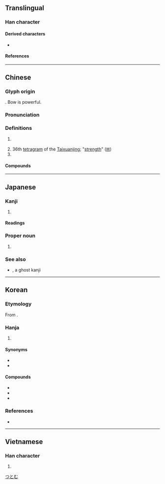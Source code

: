 {{also|强|強|疆}}
{{character info/new}}
==Translingual==

===Han character===
{{Han char|rn=57|rad=弓|as=13|sn=16|four=11216|canj=NMWM|ids=⿰弓畺}}

====Derived characters====
* {{l|mul|[[疆]], [[䕬]], [[𠣀]], [[𠣃]], [[𡾪]], [[𦇤]], [[𧖑]], [[𧟂]], [[𨯞]], [[𫕘]]}}

====References====
{{Han ref|kx=0361.060|dkj=09872|dj=0679.050|hdz=21003.010|uh=5F4A}}

----

==Chinese==
{{zh-forms|s=强}}

===Glyph origin===
{{Han etym}}
{{Han compound|弓|畺|c1=s|c2=p|t1=bow|ls=psc}}.
Bow is powerful.

===Pronunciation===
{{zh-pron
|m=qiáng
|m-s=
|c=koeng4
|c-t=
|g=
|h=pfs=khiòng
|j=
|mb=
|md=giòng
|mn=xm,qz:kiûⁿ/xm,qz,tw:kiông/zz:kiâng
|mn_note=kiûⁿ - vernacular; kiông/kiâng - literary
|mn-t=kiang5/kiang3/gion5/giên5
|mn-t_note=kiang3 - "clever", "good at"; gion5 - "superior; better" (giên5 - Chaozhou)
|w=3jjian
|x=
|mc=1
|oc=n,1
|ma=y
|cat=a,v,adv,n,pn
}}

===Definitions===
{{zh-hanzi}}

# {{lb|zh|archaic|rare|except in|the Taixuanjing}} {{zh-alt-form|強}}
# 36th [[tetragram]] of the [[Taixuanjing]]; "[[strength]]" ([[𝌩]])
# {{surname|lang=zh}}

====Compounds====
{{zh-der|彊梁|彊弩之末|不避彊禦|彊幹弱枝|博聞彊記|博聞彊志|彊記博聞|彊本弱末|彊本|彊志|不畏彊禦|富彊|彊禦|彊本節用|丁彊|禺彊|相倚為彊|按彊助弱}}

----

==Japanese==

===Kanji===
{{ja-kanji|grade=|rs=弓13}}

# {{alt form|lang=ja|強}} {{gloss|[[strong]]}}

====Readings====
{{ja-readings
|goon=ごう<がう
|kanon=きょう<きやう
|kun=つよ-い, つよ-し, し.い-る
|nanori=つとむ}}

===Proper noun===
{{ja-pos|つとむ|proper}}

# {{given name|male|lang=ja}}

===See also===
*{{l|ja|彁}}, a ghost kanji

[[Category:Japanese male given names|つとむ]]

----

==Korean==

===Etymology===
From {{der|ko|ltc|-}} {{ltc-l|彊|id=1+2}}.

===Hanja===
{{ko-hanja-search}}
{{ko-hanja|굳세다|굳셀|강}}

# {{lb|ko|literary}} {{hanja form of|강|to be [[strong]]}}

====Synonyms====
* {{l|ko|強|tr={{m|ko|강}}}}
* {{l|ko|勍|tr={{m|ko|경}}}}

====Compounds====
{{der-top3|Compounds}}
* {{ko-l|강구|彊求}}
* {{ko-l|강기|彊記}}
* {{ko-l|강어|彊禦}}
{{der-bottom}}

===References===
* {{R:hanjadoc|3208}}

----

==Vietnamese==

===Han character===
{{vi-hantu|[[cương]], [[cường]]|rs=弓13}}

# {{defn|lang=vi|sort=弓13}}